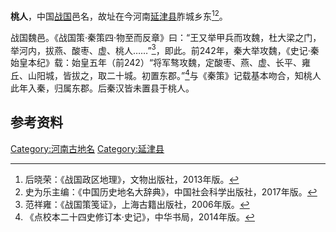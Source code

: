 '''桃人'''，中国[[战国|战国]]邑名，故址在今河南[[延津县|延津县]]胙城乡东<ref>后晓荣：《战国政区地理》，文物出版社，2013年版。</ref><ref>史为乐主编：《中国历史地名大辞典》，中国社会科学出版社，2017年版。</ref>。

战国魏邑。《战国策·秦策四·物至而反章》曰：“王又举甲兵而攻魏，杜大梁之门，举河内，拔燕、酸枣、虚、桃人……”<ref>范祥雍：《战国策笺证》，上海古籍出版社，2006年版。</ref>，即此。前242年，秦大举攻魏，《史记·秦始皇本纪》载：始皇五年（前242）“将军骜攻魏，定酸枣、燕、虚、长平、雍丘、山阳城，皆拔之，取二十城。初置东郡。”<ref>《点校本二十四史修订本·史记》，中华书局，2014年版。</ref>与《秦策》记载基本吻合，知桃人此年入秦，归属东郡。后秦汉皆未置县于桃人。

== 参考资料 ==
<references/>

[[Category:河南古地名|Category:河南古地名]]
[[Category:延津县|Category:延津县]]